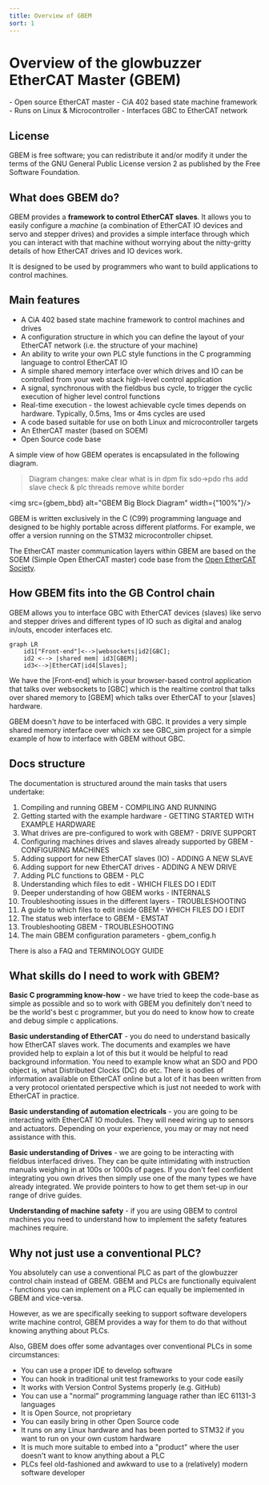 ```yaml
---
title: Overview of GBEM
sort: 1
---
```



# Overview of the glowbuzzer EtherCAT Master (GBEM)

<Tldr>
- Open source EtherCAT master
- CiA 402 based state machine framework
- Runs on Linux & Microcontroller
- Interfaces GBC to EtherCAT network
</Tldr>


## License

GBEM is free software; you can redistribute it and/or modify it under the terms of the GNU General Public License version 2 as published by the Free Software Foundation.

## What does GBEM do?

GBEM provides a **framework to control EtherCAT slaves**. It allows you to easily configure a *machine* (a combination of EtherCAT IO devices and servo and stepper drives) and provides a simple interface through which you can interact with that machine without worrying about the nitty-gritty details of how EtherCAT drives and IO devices work.

It is designed to be used by programmers who want to build applications to control machines.

## Main features

* A CiA 402 based state machine framework to control machines and drives
* A configuration structure in which you can define the layout of your EtherCAT network (i.e. the structure of your machine)
* An ability to write your own PLC style functions in the C programming language to control EtherCAT IO
* A simple shared memory interface over which drives and IO can be controlled from your web stack high-level control application
* A signal, synchronous with the fieldbus bus cycle, to trigger the cyclic execution of higher level control functions
* Real-time execution - the lowest achievable cycle times depends on hardware. Typically, 0.5ms, 1ms or 4ms cycles are used
* A code based suitable for use on both Linux and microcontroller targets
* An EtherCAT master (based on SOEM)
* Open Source code base

A simple view of how GBEM operates is encapsulated in the following diagram.

> Diagram changes:
> make clear what is in dpm
> fix sdo->pdo rhs
> add slave check & plc threads
> remove white border

<img src={gbem_bbd} alt="GBEM Big Block Diagram" width={"100%"}/>

GBEM is written exclusively in the C (C99) programming language and designed to be highly portable across different platforms. For example, we offer a version running on the STM32 microcontroller chipset.

The EtherCAT master communication layers within GBEM are based on the SOEM (Simple Open EtherCAT master) code base from the [Open EtherCAT Society](https://github.com/OpenEtherCATsociety/SOEM).

## How GBEM fits into the GB Control chain

GBEM allows you to interface GBC with EtherCAT devices (slaves) like servo and stepper drives and different types of IO
such as digital and analog in/outs, encoder interfaces etc.


```mermaid
graph LR
    id1["Front-end"]<-->|websockets|id2[GBC];
    id2 <--> |shared mem| id3[GBEM];
    id3<-->|EtherCAT|id4[Slaves];
```

We have the [Front-end] which is your browser-based control application that talks over websockets to [GBC] which is the realtime control that talks over shared memory to [GBEM] which talks over EtherCAT to your [slaves] hardware.

GBEM doesn't *have* to be interfaced with GBC. It provides a very simple shared memory interface over which xx see GBC_sim project for a simple example of how to interface with GBEM without GBC.

## Docs structure

The documentation is structured around the main tasks that users undertake:
1. Compiling and running GBEM - <Link to="/docs/gbem/compiling_and_running">COMPILING AND RUNNING</Link>
1. Getting started with the example hardware - <Link to="/docs/gbem/getting_started_with_example_hardware">GETTING STARTED WITH EXAMPLE HARDWARE</Link>
1. What drives are pre-configured to work with GBEM? - <Link to="/docs/gbem/drive_support_overview">DRIVE SUPPORT</Link>
1. Configuring machines drives and slaves already supported by GBEM - <Link to="/docs/gbem/configuring_machines">CONFIGURING MACHINES</Link>
1. Adding support for new EtherCAT slaves (IO) - <Link to="/docs/gbem/adding_a_new_slave">ADDING A NEW SLAVE</Link>
1. Adding support for new EtherCAT drives - <Link to="/docs/gbem/adding_a_new_drive">ADDING A NEW DRIVE</Link>
1. Adding PLC functions to GBEM - <Link to="/docs/gbem/plc">PLC</Link>
1. Understanding which files to edit - <Link to="/docs/gbem/which_files_do_i_edit">WHICH FILES DO I EDIT</Link>
1. Deeper understanding of how GBEM works - <Link to="/docs/gbem/internals">INTERNALS</Link>
1. Troubleshooting issues in the different layers - <Link to="/docs/gbem/troubleshooting">TROUBLESHOOTING</Link>
1. A guide to which files to edit inside GBEM - <Link to="/docs/gbem/which_files_do_i_edit">WHICH FILES DO I EDIT</Link>
1. The status web interface to GBEM - <Link to="/docs/gbem/emstat">EMSTAT</Link>
1. Troubleshooting GBEM -  <Link to="/docs/gbem/troubleshooting">TROUBLESHOOTING</Link>
1. The main GBEM configuration parameters - <Link to="/docs/gbem/gbem_config">gbem_config.h</Link>

There is also a <Link to="/docs/gbem/faq">FAQ</Link> and <Link to="/docs/gbem/terminology_guide">TERMINOLOGY GUIDE</Link>

## What skills do I need to work with GBEM?

**Basic C programming know-how** - we have tried to keep the code-base as simple as possible and so to work with GBEM you definitely don't need to be the world's best c programmer, but you do need to know how to create and debug simple c applications.

**Basic understanding of EtherCAT** - you do need to understand basically how EtherCAT slaves work. The documents and examples we have provided help to explain a lot of this but it would be helpful to read background information. You need to example know what an SDO and PDO object is, what Distributed Clocks (DC) do etc. There is oodles of information available on EtherCAT online but a lot of it has been written from a very protocol orientated perspective which is just not needed to work with EtherCAT in practice.

**Basic understanding of automation electricals** - you are going to be interacting with EtherCAT IO modules. They will need wiring up to sensors and actuators.  Depending on your experience, you may or may not need assistance with this.

**Basic understanding of Drives** - we are going to be interacting with fieldbus interfaced drives. They can be quite intimidating with instruction manuals weighing in at 100s or 1000s of pages. If you don't feel confident integrating you own drives then simply use one of the many types we have already integrated. We provide pointers to how to get them set-up in our range of drive guides.

**Understanding of machine safety** - if you are using GBEM to control machines you need to understand how to implement the safety features machines require.

## Why not just use a conventional PLC?

You absolutely can use a conventional PLC as part of the glowbuzzer control chain instead of GBEM. GBEM and PLCs are functionally equivalent - functions you can implement on a PLC can equally be implemented in GBEM and vice-versa.

However, as we are specifically seeking to support software developers write machine control, GBEM provides a way for them to do that without knowing anything about PLCs.

Also, GBEM does offer some advantages over conventional PLCs in some circumstances:

* You can use a proper IDE to develop software
* You can hook in traditional unit test frameworks to your code easily
* It works with Version Control Systems properly (e.g. GitHub)
* You can use a "normal" programming language rather than  IEC 61131-3 languages
* It is Open Source, not proprietary
* You can easily bring in other Open Source code
* It runs on any Linux hardware and has been ported to STM32 if you want to run on your own custom hardware
* It is much more suitable to embed into a "product" where the user doesn't want to know anything about a PLC
* PLCs feel old-fashioned and awkward to use to a (relatively) modern software developer
